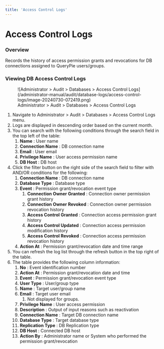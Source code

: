 ```yaml
---
title: 'Access Control Logs'
---
```


# Access Control Logs

### Overview

Records the history of access permission grants and revocations for DB connections assigned to QueryPie users/groups.

### Viewing DB Access Control Logs

<figure data-layout="center" data-align="center">
![Administrator &gt; Audit &gt; Databases &gt; Access Control Logs](/administrator-manual/audit/database-logs/access-control-logs/image-20240730-072419.png)
<figcaption>
Administrator &gt; Audit &gt; Databases &gt; Access Control Logs
</figcaption>
</figure>

1. Navigate to Administrator &gt; Audit &gt; Databases &gt; Access Control Logs menu.
2. Logs are displayed in descending order based on the current month.
3. You can search with the following conditions through the search field in the top left of the table:
    1.  **Name**  : User name
    2.  **Connection Name**  : DB connection name
    3.  **Email**  : User email
    4.  **Privilege Name**  : User access permission name
    5.  **DB Host**  : DB host
4. Click the filter button on the right side of the search field to filter with AND/OR conditions for the following:
    1.  **Connection Name**  : DB connection name
    2.  **Database Type** : Database type
    3.  **Event**  : Permission grant/revocation event type
        1.  **Connection Owner Granted**  : Connection owner permission grant history
        2.  **Connection Owner Revoked**  : Connection owner permission revocation history
        3.  **Access Control Granted**  : Connection access permission grant history
        4.  **Access Control Updated**  : Connection access permission modification history
        5.  **Access Control Revoked**  : Connection access permission revocation history
    4.  **Action At**  : Permission grant/revocation date and time range
5. You can refresh the log list through the refresh button in the top right of the table.
6. The table provides the following column information:
    1.  **No**  : Event identification number
    2.  **Action At**  : Permission grant/revocation date and time
    3.  **Event**  : Permission grant/revocation event type
    4.  **User Type**  : User/group type
    5.  **Name**  : Target user/group name
    6.  **Email**  : Target user email
        1. Not displayed for groups.
    7.  **Privilege**   **Name**  : User access permission
    8.  **Description**  : Output of input reasons such as reactivation
    9.  **Connection Name**  : Target DB connection name
    10.  **Database Type**  : Target database type
    11.  **Replication Type**  : DB Replication type
    12.  **DB Host**  : Connected DB host
    13.  **Action By**  : Administrator name or System who performed the permission grant/revocation
